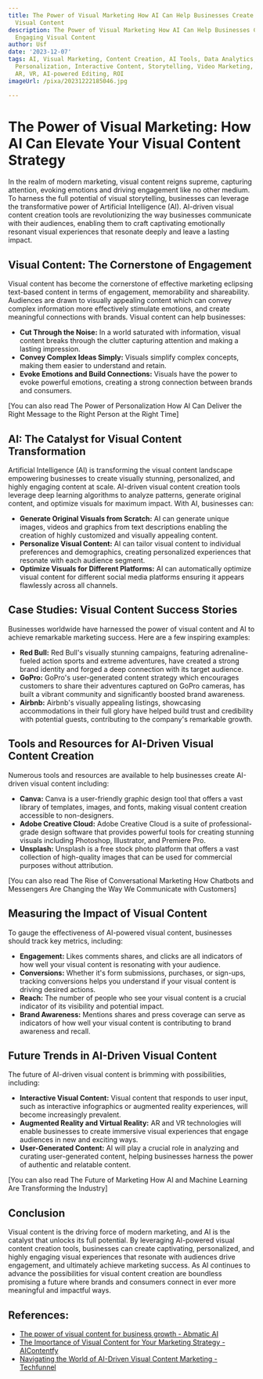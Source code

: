 ```yaml
---
title: The Power of Visual Marketing How AI Can Help Businesses Create More Engaging
  Visual Content
description: The Power of Visual Marketing How AI Can Help Businesses Create More
  Engaging Visual Content
author: Usf
date: '2023-12-07'
tags: AI, Visual Marketing, Content Creation, AI Tools, Data Analytics, Automation,
  Personalization, Interactive Content, Storytelling, Video Marketing, Image Recognition,
  AR, VR, AI-powered Editing, ROI
imageUrl: /pixa/20231222185046.jpg

---
```

# The Power of Visual  Marketing: How AI  Can Elevate  Your Visual Content Strategy

In  the  realm of  modern marketing, visual content reigns supreme, capturing attention, evoking emotions and driving engagement like no  other  medium. To harness the full potential of visual storytelling,  businesses can  leverage  the transformative power of  Artificial Intelligence (AI). AI-driven visual content creation  tools are revolutionizing the way businesses  communicate with their audiences, enabling them to craft captivating emotionally resonant visual experiences that resonate deeply and  leave a lasting impact.

## Visual Content: The Cornerstone of Engagement

Visual content has become the  cornerstone of effective marketing eclipsing text-based content  in terms of engagement,  memorability and shareability. Audiences are drawn to visually appealing content which can convey complex information more effectively stimulate emotions, and create meaningful connections with brands. Visual content can help businesses:

- **Cut Through the Noise:** In a world saturated with information, visual content breaks through the clutter capturing attention and  making a lasting impression.
- **Convey Complex Ideas Simply:** Visuals simplify complex concepts, making them easier to understand and retain.
- **Evoke Emotions and Build Connections:**  Visuals have the power  to evoke powerful emotions, creating  a strong connection between brands and consumers.

[You can also read The Power of  Personalization How AI Can Deliver the Right Message to the Right Person  at the Right Time]


## AI: The  Catalyst for Visual Content Transformation

Artificial Intelligence (AI) is transforming the  visual content landscape empowering businesses to create visually stunning, personalized, and  highly  engaging content at scale. AI-driven visual content creation tools leverage deep learning algorithms to analyze patterns, generate original content, and optimize visuals for maximum impact. With AI,  businesses can:

- **Generate Original Visuals from  Scratch:** AI can generate unique images, videos and graphics from text descriptions enabling the creation of highly customized and visually appealing  content.
- **Personalize Visual Content:** AI can tailor visual content to individual preferences and  demographics,  creating personalized  experiences that resonate with each  audience  segment.
- **Optimize Visuals  for Different Platforms:** AI can automatically  optimize visual content for different social  media platforms ensuring it appears flawlessly across all channels.

## Case Studies: Visual Content Success Stories

Businesses worldwide have harnessed the  power of visual content and AI to achieve remarkable marketing success. Here are a  few  inspiring examples:

- **Red Bull:** Red Bull's visually stunning campaigns, featuring adrenaline-fueled action sports and extreme adventures, have created a  strong brand identity and forged a deep connection with its target audience.
- **GoPro:** GoPro's user-generated content strategy which encourages customers to share their adventures captured on GoPro cameras, has built a vibrant community and significantly boosted brand awareness.
- **Airbnb:**  Airbnb's visually appealing listings, showcasing accommodations in their full glory have helped build trust and credibility with potential guests, contributing to the company's remarkable growth.

## Tools and Resources for AI-Driven Visual Content Creation

Numerous tools and resources are  available to help businesses create AI-driven visual content including:

- **Canva:** Canva is a user-friendly graphic design tool that offers a vast library of templates,  images, and fonts, making visual content creation accessible  to non-designers.
- **Adobe Creative  Cloud:** Adobe Creative Cloud is a suite of professional-grade design software that provides powerful tools for creating  stunning visuals including Photoshop, Illustrator, and Premiere Pro.
- **Unsplash:** Unsplash is a free stock photo platform  that offers a vast collection of high-quality images that can be used  for commercial purposes without attribution.

[You can also read The Rise of Conversational Marketing How Chatbots and Messengers Are Changing the Way We  Communicate with Customers]


## Measuring the Impact of Visual Content

To gauge the effectiveness of AI-powered visual  content, businesses should track key  metrics, including:

- **Engagement:** Likes comments shares, and clicks are all indicators of how well your visual content is resonating with your audience.
- **Conversions:** Whether it's form submissions, purchases, or sign-ups, tracking conversions helps you understand if your visual  content is driving desired actions.
- **Reach:** The number of people who see your visual content is a crucial indicator  of its visibility and potential impact.
- **Brand Awareness:** Mentions shares and  press coverage can  serve  as indicators of how well your  visual content is contributing to  brand awareness and recall.

## Future  Trends in AI-Driven Visual Content

The future of AI-driven  visual content is brimming with  possibilities, including:

- **Interactive Visual Content:** Visual content that responds to user input, such  as interactive infographics or augmented reality experiences, will  become increasingly prevalent.
- **Augmented Reality and Virtual  Reality:** AR and VR  technologies will enable businesses to create immersive visual experiences that engage  audiences in new and exciting ways.
- **User-Generated Content:** AI will play a crucial role in analyzing and curating user-generated content, helping businesses harness the power of authentic and relatable  content.

[You can  also read The Future of  Marketing How AI and Machine Learning Are  Transforming  the Industry]


## Conclusion

Visual content is the driving force of  modern marketing,  and  AI is the  catalyst  that  unlocks  its full  potential. By  leveraging AI-powered visual content creation tools, businesses can create captivating, personalized, and highly engaging visual experiences that  resonate with audiences drive engagement, and ultimately achieve marketing success. As AI continues to advance the possibilities for visual content creation are boundless promising a future where brands and consumers connect in ever more meaningful and impactful ways.

## References:
- [The power of visual content for business growth - Abmatic AI](https://abmatic.ai/blog/power-of-visual-content-for-business-growth)
- [The Importance of Visual Content for Your Marketing Strategy - AIContentfy](https://aicontentfy.com/en/blog/importance-of-visual-content-for-marketing-strategy)
- [Navigating the World of AI-Driven Visual Content Marketing - Techfunnel](https://www.techfunnel.com/information-technology/ai-driven-visual-content-marketing/)

